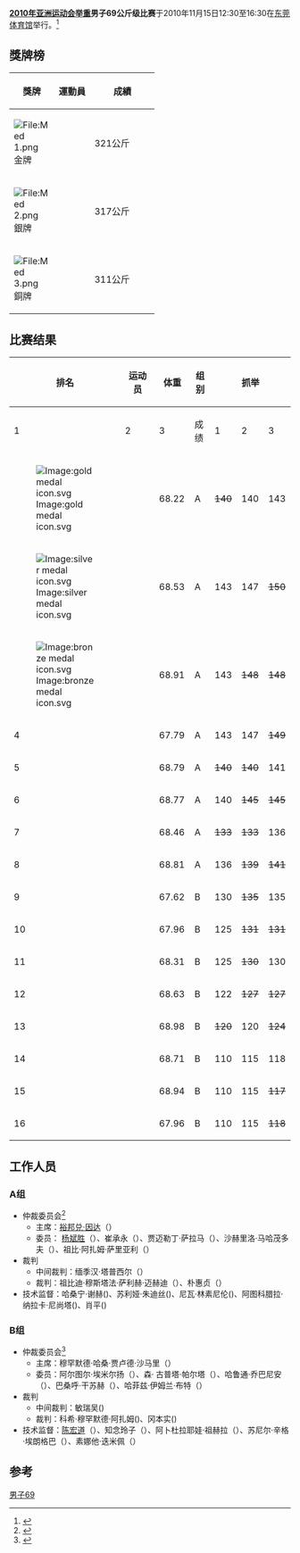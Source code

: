 {{2010年亚运会举重}}
'''[[2010年亚洲运动会|2010年亚洲运动会]][[2010年亚洲运动会举重比赛|举重]]男子69公斤级比赛'''于2010年11月15日12:30至16:30在[[东莞体育馆|东莞体育馆]]举行。<ref>{{cite web |url=http://www.gz2010.cn/info/CHN_CHN/ZZ/ZZS103A_WL@@@@@@@@@@@@@@@CHN.html |language=zh-cn |title=举重  - 项目相关信息 |publisher=2010年广州亚运会官方网站 |accessdate=2010-12-10 |archive-date=2016-09-24 |archive-url=https://web.archive.org/web/20160924012706/http://www.gz2010.cn/info/CHN_CHN/ZZ/ZZS103A_WL@@@@@@@@@@@@@@@CHN.html |dead-url=no }}</ref>
==獎牌榜==
{| class="wikitable" style="font-size:90%;" width=400
|- bgcolor="#efefef"
! width=60| 獎牌
! 運動員
! width=100| 成績
|-
| bgcolor="gold" | [[File:Med_1.png|File:Med 1.png]] 金牌
| {{flagIOC2athlete|[[金锦锡|金锦锡]]|PRK|2010年亞洲運動會}} || 321公斤
|-
| bgcolor="silver" | [[File:Med_2.png|File:Med 2.png]] 銀牌
| {{flagIOC2athlete|[[莫尔塔扎·礼萨扬|莫尔塔扎·礼萨扬]]|IRI|2010年亞洲運動會}} || 317公斤
|-
| bgcolor="cc9966" | [[File:Med_3.png|File:Med 3.png]] 銅牌
| {{flagIOC2athlete|[[特里亚特诺|特里亚特诺]]|INA|2010年亞洲運動會}} || 311公斤
|}

==比赛结果==
{|class = "wikitable" style="font-size:90%; text-align:center"
! rowspan=2 width=40|排名
! rowspan=2 width=290|运动员
! rowspan=2 width=60|体重
! rowspan=2 width=40|组别
!colspan=4| 抓举
!colspan=4| 挺举
!rowspan=2 width=60| 总成绩
|-
! width=40|1
! width=40|2
! width=40|3
! width=55|成绩
! width=40|1
! width=40|2
! width=40|3
! width=55|成绩
|-
|[[Image:gold_medal_icon.svg|Image:gold medal icon.svg]]
|align=left| {{flagIOC2athlete|[[金锦锡|金锦锡]]|PRK|2010年亚洲运动会}} || 68.22 || A|| <s>140</s> || 140 || 143 || 143 || 175 || 181 || <s>182</s> || 181 || 324
|-
|[[Image:silver_medal_icon.svg|Image:silver medal icon.svg]]
|align=left| {{flagIOC2athlete|[[莫尔塔扎·礼萨扬|莫尔塔扎·礼萨扬]]|IRI|2010年亚洲运动会}} || 68.53 || A|| 143 || 147 || <s>150</s> || 147 || <s>173</s> || 173 || 177 || 177 || 324
|-
|[[Image:bronze_medal_icon.svg|Image:bronze medal icon.svg]]
|align=left| {{flagIOC2athlete|[[特里亚特诺|特里亚特诺]]|INA|2010年亚洲运动会}} || 68.91 || A|| 143 || <s>148</s> || <s>148</s> || 143 || 174 || 178 || <s>182</s> || 178 || 321
|-
| 4
|align=left| {{flagIOC2athlete|[[赛义德·迈赫迪·潘兹万·兰格鲁迪|赛义德·迈赫迪·潘兹万·兰格鲁迪]]|IRI|2010年亚洲运动会}} || 67.79 || A|| 143 || 147 || <s>149</s> || 147 || 173 || <s>176</s> || <s>176</s> || 173 || 320
|-
| 5
|align=left| {{flagIOC2athlete|[[拉维·库马尔·卡图卢|拉维·库马尔·卡图卢]]|IND|2010年亚洲运动会}} || 68.79 ||A || <s>140</s> || <s>140</s> || 141 || 141 || 170 || <s>180</s> || <s>180</s> || 170 || 311
|-
| 6
|align=left| {{flagIOC2athlete|[[元正植|元正植]]|KOR|2010年亚洲运动会}} || 68.77 || A|| 140 || <s>145</s> || <s>145</s> || 140 || 170 || <s>181</s> || <s>181</s> || 170 || 310
|-
| 7
|align=left| {{flagIOC2athlete|[[巴赫拉姆·缅季巴耶夫|巴赫拉姆·缅季巴耶夫]]|UZB|2010年亚洲运动会}} || 68.46 ||A || <s>133</s> || <s>133</s> || 136 || 136 || 165 || 170 || <s>175</s> || 170 || 306
|-
| 8
|align=left| {{flagIOC2athlete|[[穆罕默德·别加利耶夫|穆罕默德·别加利耶夫]]|UZB|2010年亚洲运动会}} || 68.81 ||A || 136 || <s>139</s> || <s>141</s> || 136 || <s>165</s> || 165 || 170 || 170 || 306
|-
| 9
|align=left| {{flagIOC2athlete|[[觉莫温|觉莫温]]|MYA|2010年亚洲运动会}} || 67.62 || B|| 130 || <s>135</s> || 135 || 135 || <s>160</s> || 160 || 165 || 165 || 300
|-
| 10
|align=left| {{flagIOC2athlete|[[托尔昆别克·胡代别尔格诺夫|托尔昆别克·胡代别尔格诺夫]]|TKM|2010年亚洲运动会}} || 67.96 ||B || 125 || <s>131</s> || <s>131</s> || 125 || 161 || <s>166</s> || 166 || 166 || 291
|-
| 11
|align=left| {{flagIOC2athlete|[[梅杰特·准杜巴耶夫|梅杰特·准杜巴耶夫]]|KAZ|2010年亚洲运动会}} || 68.31 || B|| 125 || <s>130</s> || 130 || 130 || 153 || <s>156</s> || 156 || 156 || 286
|-
| 12
|align=left| {{flagIOC2athlete|[[扎米尔别克·阿希尔巴耶夫|扎米尔别克·阿希尔巴耶夫]]|KGZ|2010年亚洲运动会}} || 68.63 ||B || 122 || <s>127</s> || <s>127</s> || 122 || 153 || <s>160</s> || <s>160</s> || 153 || 275
|-
| 13
|align=left| {{flagIOC2athlete|[[马蒂·拉赫曼|马蒂·拉赫曼]]|PAK|2010年亚洲运动会}} || 68.98 || B|| <s>120</s> || 120 || <s>124</s> || 120 || 147 || 150 || 152 || 152 || 272
|-
| 14
|align=left| {{flagIOC2athlete|[[卡迈勒·巴哈杜尔·阿迪卡里|卡迈勒·巴哈杜尔·阿迪卡里]]|NEP|2010年亚洲运动会}} || 68.71 ||B || 110 || 115 || 118 || 118 || 145 || 152 || <s>155</s> || 152 || 270
|-
| 15
|align=left| {{flagIOC2athlete|[[穆罕默德·哈米德·伊斯兰|穆罕默德·哈米德·伊斯兰]]|BAN|2010年亚洲运动会}} || 68.94 ||B || 110 || 115 || <s>117</s> || 115 || <s>145</s> || 145 || 148 || 148 || 263
|-
| 16
|align=left| {{flagIOC2athlete|[[胡尔希德·图拉耶夫|胡尔希德·图拉耶夫]]|TJK|2010年亚洲运动会}} || 67.96 || B|| 110 || 115 || <s>118</s> || 115 || 140 || 145 || <s>147</s> || 145 || 260
|}
==工作人员==
===A组===
*仲裁委员会<ref>{{cite web |url=http://www.gz2010.cn/info/CHN_CHN/WL/WLR151A_WLM069069A@@@@@@@CHN.html |language=zh-cn |title=男子69公斤级 A组 |publisher=2010年广州亚运会官方网站 |accessdate=2010-12-11 |archive-date=2019-02-14 |archive-url=https://web.archive.org/web/20190214054314/http://www.gz2010.cn/info/CHN_CHN/WL/WLR151A_WLM069069A@@@@@@@CHN.html |dead-url=no }}</ref>
**主席：[[裕邦兑·因达|裕邦兑·因达]]（{{THA}}）
**委员： [[杨斌胜|杨斌胜]]（{{CHN}}）、崔承永（{{KOR}}）、贾迈勒丁·萨拉马（{{SYR}}）、沙赫里洛·马哈茂多夫（{{UZB}}）、祖比·阿扎姆·萨里亚利（{{JOR}}）
*裁判
**中间裁判：缅季汉·塔普西尔（{{KAZ}}）
**裁判：祖比迪·穆斯塔法·萨利赫·迈赫迪（{{IRQ}}）、朴惠贞（{{PRK}}）
*技术监督：哈桑宁·谢赫({{SYR}})、苏利娅·朱迪丝({{PHI}})、尼瓦·林素尼伦({{THA}})、阿图科腊拉·纳拉卡·尼尚塔({{SRI}})、肖平({{CHN}})
===B组===
*仲裁委员会<ref>{{cite web |url=http://www.gz2010.cn/info/CHN_CHN/WL/WLR151A_WLM069069B@@@@@@@CHN.html |language=zh-cn |title=男子69公斤级 B组 |publisher=2010年广州亚运会官方网站 |accessdate=2010-12-11 |archive-date=2019-01-29 |archive-url=https://web.archive.org/web/20190129191338/http://www.gz2010.cn/info/CHN_CHN/WL/WLR151A_WLM069069B@@@@@@@CHN.html |dead-url=no }}</ref>
**主席：穆罕默德·哈桑·贾卢德·沙马里（{{IRQ}}）
**委员：阿尔图尔·埃米尔扬（{{TKM}}）、森· 古普塔·帕尔塔（{{NEP}}）、哈鲁通·乔巴尼安（{{LIB}}）、巴桑呼·干苏赫（{{MGL}}）、哈菲兹·伊姆兰·布特（{{PAK}}）
*裁判
**中间裁判：敏瑞吴({{MYA}})
**裁判：科希·穆罕默德·阿扎姆({{AFG}})、冈本实({{JPN}})
*技术监督：[[陈宏道|陈宏道]]（{{CHN}}）、知念玲子（{{JPN}}）、阿卜杜拉耶娃·祖赫拉（{{UZB}}）、苏尼尔·辛格·埃朗格巴（{{IND}}）、素娜他·迭米佩（{{THA}}）

==参考==
{{reflist|2}}
[[Category:2010年亞洲運動會舉重比賽|男子69]]